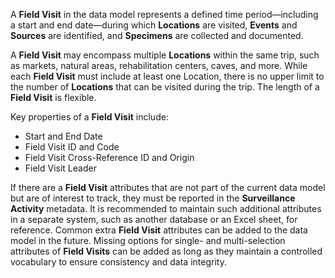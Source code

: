 <!-- # Field Visit {.unnumbered} -->

A **Field Visit** in the data model represents a defined time period—including a start and end date—during which **Locations** are visited, **Events** and **Sources** are identified, and **Specimens** are collected and documented.

A **Field Visit** may encompass multiple **Locations** within the same trip, such as markets, natural areas, rehabilitation centers, caves, and more. While each **Field Visit** must include at least one Location, there is no upper limit to the number of **Locations** that can be visited during the trip. The length of a **Field Visit** is flexible.

Key properties of a **Field Visit** include:

* Start and End Date
* Field Visit ID and Code
* Field Visit Cross-Reference ID and Origin
* Field Visit Leader


If there are a **Field Visit** attributes that are not part of the current data model but are of interest to track, they must be reported in the **Surveillance Activity** metadata. It is recommended to maintain such additional attributes in a separate system, such as another database or an Excel sheet, for reference. Common extra **Field Visit** attributes can be added to the data model in the future. Missing options for single- and multi-selection attributes of **Field Visits** can be added as long as they maintain a controlled vocabulary to ensure consistency and data integrity.
